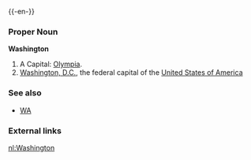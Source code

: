 {{wikipedia}}
{{-en-}}

===Proper Noun===
'''Washington'''
#A {{USstate}}  Capital:  [[Olympia]].
#[[Washington, D.C.]], the federal capital of the [[United States of America]]

===See also===
*[[WA]]
===External links===
{{pedialite}}

[[nl:Washington]]